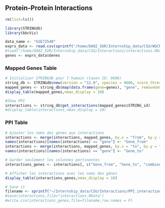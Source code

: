 ## **Protein-Protein Interactions**
```r
rm(list=ls())
```

<!-- Load libraries -->
```r
library(STRINGdb)
library(bbcViz)
```

```r
data_name <- "GSE72540"
exprs_data <- read.csv(sprintf("/home/DA82_SUR/Internship_data/CSU/WGCNA/forWGCNA/DEG_%s.csv",data_name))
#load("/home/DA82_SUR/Internship_data/CSU/Interactions/interactions.RData")
genes <- exprs_data$Genes
```

### **Mapped Genes Table**
```r
# Initialiser STRINGdb pour l'humain (taxon ID: 9606) 
string_db <- STRINGdb$new(version = "12.0", species = 9606, score_threshold = 400, input_directory = "")
mapped_genes <- string_db$map(data.frame(gene=genes), "gene", removeUnmappedRows = T)
display_table(mapped_genes,nmax_display = 10)
```


```r
#Show PPI
interactions <- string_db$get_interactions(mapped_genes$STRING_id)
#display_table(interactions,nmax_display = 10)
```

### **PPI Table**

```r
# Ajouter les noms des gènes aux interactions
interactions <- merge(interactions, mapped_genes, by.x = "from", by.y = "STRING_id", all.x = TRUE)
names(interactions)[names(interactions) == "gene"] <- "Gene_from"
interactions <- merge(interactions, mapped_genes, by.x = "to", by.y = "STRING_id", all.x = TRUE)
names(interactions)[names(interactions) == "gene"] <- "Gene_to"

# Garder seulement les colonnes pertinentes
interactions_genes <- interactions[, c("Gene_from", "Gene_to", "combined_score")]

# Afficher les interactions avec les noms des gènes
display_table(interactions_genes,nmax_display = 10)

# Save it
filename <- sprintf("~/Internship_data/CSU/Interactions/PPI_interactions_%s.csv",data_name)
#save(interactions,file="interactions.RData")
#write.csv(interactions_genes,file=filename,row.names = F)
```
